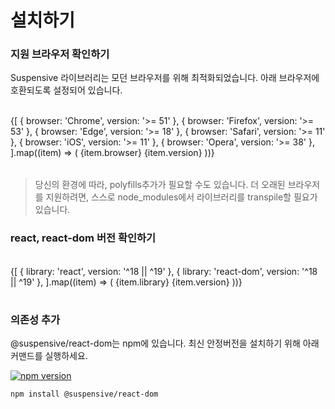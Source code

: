 
# 설치하기

<Steps>

### 지원 브라우저 확인하기

Suspensive 라이브러리는 모던 브라우저를 위해 최적화되었습니다. 아래 브라우저에 호환되도록 설정되어 있습니다.

<br />

<Table>
  <tbody>
    {[
      { browser: 'Chrome', version: '>= 51' },
      { browser: 'Firefox', version: '>= 53' },
      { browser: 'Edge', version: '>= 18' },
      { browser: 'Safari', version: '>= 11' },
      { browser: 'iOS', version: '>= 11' },
      { browser: 'Opera', version: '>= 38' },
    ].map((item) => (
      <Table.Tr key={item.browser}>
        <Table.Td>{item.browser}</Table.Td>
        <Table.Td className="text-center">{item.version}</Table.Td>
      </Table.Tr>
    ))}
  </tbody>
</Table>

> 당신의 환경에 따라, polyfills추가가 필요할 수도 있습니다. 더 오래된 브라우저를 지원하려면, 스스로 node_modules에서 라이브러리를 transpile할 필요가 있습니다.

### react, react-dom 버전 확인하기

<br />

<Table>
  <tbody>
    {[
      { library: 'react', version: '^18 || ^19' },
      { library: 'react-dom', version: '^18 || ^19' },
    ].map((item) => (
      <Table.Tr key={item.library}>
        <Table.Td>{item.library}</Table.Td>
        <Table.Td className="text-center">{item.version}</Table.Td>
      </Table.Tr>
    ))}
  </tbody>
</Table>

### 의존성 추가

@suspensive/react-dom는 npm에 있습니다. 최신 안정버전을 설치하기 위해 아래 커맨드를 실행하세요.

[![npm version](https://img.shields.io/npm/v/@suspensive/react-dom?color=000&labelColor=000&logo=npm&label=)](https://www.npmjs.com/package/@suspensive/react-dom)

```shell npm2yarn
npm install @suspensive/react-dom
```

</Steps>

